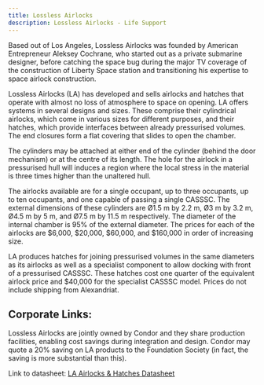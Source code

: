 ```yaml
---
title: Lossless Airlocks
description: Lossless Airlocks - Life Support
---
```


Based out of Los Angeles, Lossless Airlocks was founded by American Entrepreneur Aleksey Cochrane, who started out as a private submarine designer, before catching the space bug during the major TV coverage of the construction of Liberty Space station and transitioning his expertise to space airlock construction.

Lossless Airlocks (LA) has developed and sells airlocks and hatches that operate with almost no loss of atmosphere to space on opening. LA offers systems in several designs and sizes. These comprise their cylindrical airlocks, which come in various sizes for different purposes, and their hatches, which provide interfaces between already pressurised volumes. The end closures form a flat covering that slides to open the chamber.

The cylinders may be attached at either end of the cylinder (behind the door mechanism) or at the centre of its length. The hole for the airlock in a pressurised hull will induces a region where the local stress in the material is three times higher than the unaltered hull.

The airlocks available are for a single occupant, up to three occupants, up to ten occupants, and one capable of passing a single CASSSC. The external dimensions of these cylinders are Ø1.5 m by 2.2 m, Ø3 m by 3.2 m, Ø4.5 m by 5 m, and Ø7.5 m by 11.5 m respectively. The diameter of the internal chamber is 95% of the external diameter. The prices for each of the airlocks are $6,000, $20,000, $60,000, and $160,000 in order of increasing size.

LA produces hatches for joining pressurised volumes in the same diameters as its airlocks as well as a specialist component to allow docking with front of a pressurised CASSSC. These hatches cost one quarter of the equivalent airlock price and $40,000 for the specialist CASSSC model. Prices do not include shipping from Alexandriat.

## Corporate Links:
Lossless Airlocks are jointly owned by Condor and they share production facilities, enabling cost savings during integration and design. Condor may quote a 20% saving on LA products to the Foundation Society (in fact, the saving is more substantial than this).

Link to datasheet: [LA Airlocks & Hatches Datasheet](https://uksdc.org/wp-content/uploads/LA_airlocks-hatches_datasheet.pdf)
